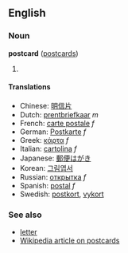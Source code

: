 ==English==
===Noun===
'''postcard''' ([[postcards]])

#

====Translations====
*Chinese: [[明信片]]
*Dutch: [[prentbriefkaar]] ''m''
*French: [[carte postale]] ''f''
*German: [[Postkarte]] ''f''
*Greek: [[κάρτα]] ''f''
*Italian: [[cartolina]] ''f''
*Japanese: [[郵便はがき]]<!-- please check -->
*Korean: [[그림엽서]]
*Russian: [[открытка]] ''f''
*Spanish: [[postal]] ''f''
*Swedish: [[postkort]], [[vykort]]<!-- please check -->

===See also===
*[[letter]]
*[[w:Postcard|Wikipedia article on postcards]]

{{stub}}